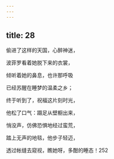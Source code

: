 ```yaml
---
---
---
```

title: 28
---




偷进了这样的天国，心醉神迷，

波菲罗看着她脱下来的衣裳，

倾听着她的鼻息，也许那呼吸

已经苏醒在睡梦的温柔之乡；

终于听到了，祝福这片刻时光，

他松了口气：蹑足从壁橱出来，

悄没声，仿佛恐惧地经过蛮荒，

踏上无声的地毯，他步子轻迈，

透过帐缝去窥视，瞧她呀，多酣的睡态！252